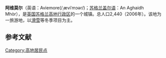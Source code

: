 {{unreferenced|time=2019-01-31T02:38:36+00:00}}
{{Infobox settlement
| name                    = 阿维莫尔
| native_name             = Aviemore
| settlement_type         = 城镇
| image_skyline           = Aviemore.jpg
| imagesize               = 
| image_caption           = 
| image_flag              = 
| flag_size               = 
| image_shield            = 
| shield_size             = 
| pushpin_map             = Scotland
| pushpin_label_position  = 
| pushpin_map_caption     = 在苏格兰的位置
| latd  =57.194 |latm  =  |lats  = |latNS  = N 
| longd =3.823  |longm = |longs = |longEW = W 
| coordinates_type        = region:ES_type:city
| coordinates_display     = inline,title
| subdivision_type        = 国家
| subdivision_name        = 英国
| subdivision_type1       = [[英国行政区划|组成国]]
| subdivision_name1       = [[苏格兰|苏格兰]]
| subdivision_type2       = [[苏格兰行政区划|统一管理区]]
| subdivision_name2       = [[高地_(苏格兰行政区)|高地行政区]]
| area_total_km2          =  
| elevation_m             =  
| population_total        = 2440
| population_as_of        = 2006年
| population_density_km2  =  
| website                 = 
| footnotes               = 
}}
'''阿维莫尔'''（英语：Aviemore(/ˌæviˈmɔər/)；[[苏格兰盖尔语|苏格兰盖尔语]]：An Aghaidh Mhòr），是[[英国|英国]][[苏格兰|苏格兰]][[高地_(苏格兰行政区)|高地行政区]]的一个城镇。总人口2,440（2006年）。该地为一旅游地，以[[滑雪|滑雪]]等冬季项目为主。

==参考文献==
{{reflist}}

[[Category:高地居民点|Category:高地居民点]]
{{geo-stub}}